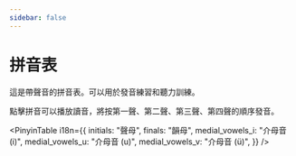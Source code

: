```yaml
---
sidebar: false
---
```



# 拼音表


這是帶聲音的拼音表。可以用於發音練習和聽力訓練。

點擊拼音可以播放讀音，將按第一聲、第二聲、第三聲、第四聲的順序發音。
<p/>

<PinyinTable i18n={{
  initials: "聲母",
  finals: "韻母",
  medial_vowels_i: "介母音 (i)",
  medial_vowels_u: "介母音 (u)",
  medial_vowels_v: "介母音 (ü)",
}} />


